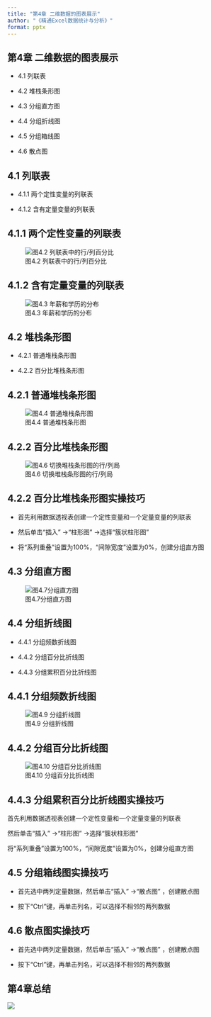 ```yaml
---
title: "第4章 二维数据的图表展示"
author: "《精通Excel数据统计与分析》"
format: pptx
---
```


## 第4章 二维数据的图表展示 {auto-animate="true"}

::: incremental

-   4.1 列联表

-   4.2 堆栈条形图

-   4.3 分组直方图

-   4.4 分组折线图

-   4.5 分组箱线图

-   4.6 散点图
:::

## 4.1 列联表

::: incremental

-   4.1.1 两个定性变量的列联表

-   4.1.2 含有定量变量的列联表
:::

## 4.1.1 两个定性变量的列联表

![图4.2 列联表中的行/列百分比](img/pic4.2.png)

## 4.1.2 含有定量变量的列联表

![图4.3 年薪和学历的分布](img/pic4.3.png)

## 4.2 堆栈条形图

::: incremental

-   4.2.1 普通堆栈条形图

-   4.2.2 百分比堆栈条形图
:::

## 4.2.1 普通堆栈条形图

![图4.4 普通堆栈条形图](img/pic4.4.png)

## 4.2.2 百分比堆栈条形图

![图4.6 切换堆栈条形图的行/列局](img/pic4.6.png)

## 4.2.2 百分比堆栈条形图实操技巧

-   首先利用数据透视表创建一个定性变量和一个定量变量的列联表

-   然后单击“插入” →“柱形图” →选择“簇状柱形图”

-   将“系列重叠”设置为100%，“间隙宽度”设置为0%，创建分组直方图

## 4.3 分组直方图

![图4.7分组直方图](img/pic4.7.png)

## 4.4 分组折线图

::: incremental

-   4.4.1 分组频数折线图

-   4.4.2 分组百分比折线图

-   4.4.3 分组累积百分比折线图
:::

## 4.4.1 分组频数折线图

![图4.9 分组折线图](img/pic4.9.png)

## 4.4.2 分组百分比折线图

![图4.10 分组百分比折线图](img/pic4.10.png)

## 4.4.3 分组累积百分比折线图实操技巧

首先利用数据透视表创建一个定性变量和一个定量变量的列联表

然后单击“插入” →“柱形图” →选择“簇状柱形图”

将“系列重叠”设置为100%，“间隙宽度”设置为0%，创建分组直方图

## 4.5 分组箱线图实操技巧

-   首先选中两列定量数据，然后单击“插入” →“散点图” ，创建散点图

-   按下“Ctrl”键，再单击列名，可以选择不相邻的两列数据

## 4.6 散点图实操技巧

-   首先选中两列定量数据，然后单击“插入” →“散点图” ，创建散点图

-   按下“Ctrl”键，再单击列名，可以选择不相邻的两列数据

## 第4章总结

![](img/pic4.14.png)
